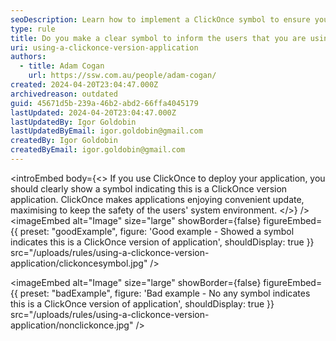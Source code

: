 ```yaml
---
seoDescription: Learn how to implement a ClickOnce symbol to ensure your application deployment is clear and secure.
type: rule
title: Do you make a clear symbol to inform the users that you are using a ClickOnce version application?
uri: using-a-clickonce-version-application
authors:
  - title: Adam Cogan
    url: https://ssw.com.au/people/adam-cogan/
created: 2024-04-20T23:04:47.000Z
archivedreason: outdated
guid: 45671d5b-239a-46b2-abd2-66ffa4045179
lastUpdated: 2024-04-20T23:04:47.000Z
lastUpdatedBy: Igor Goldobin
lastUpdatedByEmail: igor.goldobin@gmail.com
createdBy: Igor Goldobin
createdByEmail: igor.goldobin@gmail.com
---
```

<introEmbed
  body={<>
If you use ClickOnce to deploy your application, you should clearly show a symbol indicating this is a ClickOnce version application. ClickOnce makes applications enjoying convenient update, maximising to keep the safety of the users' system environment.
  </>}
/>
<imageEmbed
  alt="Image"
  size="large"
  showBorder={false}
  figureEmbed={{
    preset: "goodExample",
    figure: 'Good example - Showed a symbol indicates this is a ClickOnce version of application',
    shouldDisplay: true
  }}
  src="/uploads/rules/using-a-clickonce-version-application/clickoncesymbol.jpg"
/>

<imageEmbed
  alt="Image"
  size="large"
  showBorder={false}
  figureEmbed={{
    preset: "badExample",
    figure: 'Bad example - No any symbol indicates this is a ClickOnce version of application',
    shouldDisplay: true
  }}
  src="/uploads/rules/using-a-clickonce-version-application/nonclickonce.jpg"
/>
